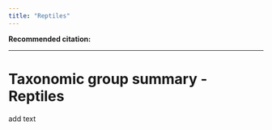 ```yaml
---
title: "Reptiles"
---
```


**Recommended citation:**

------------------------------------------------------------------------

# Taxonomic group summary - Reptiles

add text
